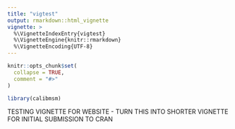 ```yaml
---
title: "vigtest"
output: rmarkdown::html_vignette
vignette: >
  %\VignetteIndexEntry{vigtest}
  %\VignetteEngine{knitr::rmarkdown}
  %\VignetteEncoding{UTF-8}
---
```


```r
knitr::opts_chunk$set(
  collapse = TRUE,
  comment = "#>"
)
```

```r
library(calibmsm)
```

TESTING VIGNETTE FOR WEBSITE - TURN THIS INTO SHORTER VIGNETTE FOR INITIAL SUBMISSION TO CRAN
